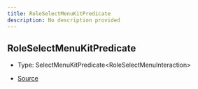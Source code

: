 ```yaml
---
title: RoleSelectMenuKitPredicate
description: No description provided
---
```


## RoleSelectMenuKitPredicate

- Type: SelectMenuKitPredicate\<RoleSelectMenuInteraction>

- [Source](https://github.com/underctrl-io/commandkit/blob/e7997746676c2b18be64230c918cb998973d18b5/packages/commandkit/src/components/v1/select-menu/RoleSelectMenuKit.ts#L25)